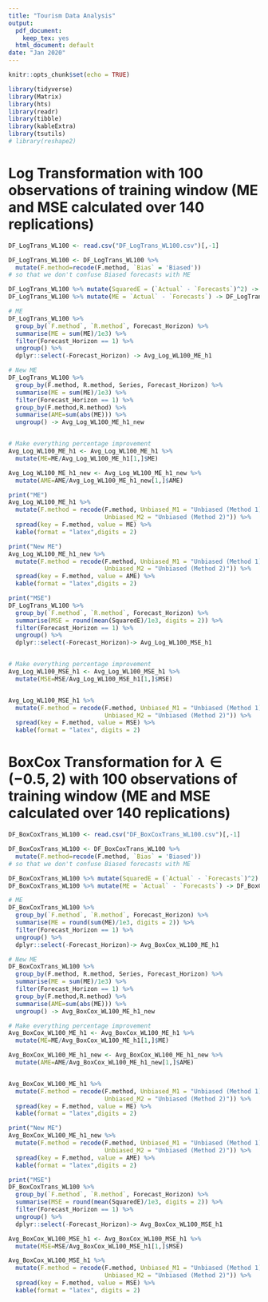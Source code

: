 ---
title: "Tourism Data Analysis"
output:
  pdf_document: 
    keep_tex: yes
  html_document: default
date: "Jan 2020"
---

```{r setup, include=FALSE}
knitr::opts_chunk$set(echo = TRUE)

library(tidyverse)
library(Matrix)
library(hts)
library(readr)
library(tibble)
library(kableExtra)
library(tsutils)
# library(reshape2)
```



# Log Transformation with 100 observations of training window (ME and MSE calculated over 140 replications) 


```{r, echo=FALSE}
DF_LogTrans_WL100 <- read.csv("DF_LogTrans_WL100.csv")[,-1]

DF_LogTrans_WL100 <- DF_LogTrans_WL100 %>% 
  mutate(F.method=recode(F.method, `Bias` = 'Biased')) 
# so that we don't confuse Biased forecasts with ME

DF_LogTrans_WL100 %>% mutate(SquaredE = (`Actual` - `Forecasts`)^2) -> DF_LogTrans_WL100
DF_LogTrans_WL100 %>% mutate(ME = `Actual` - `Forecasts`) -> DF_LogTrans_WL100

# ME
DF_LogTrans_WL100 %>%  
  group_by(`F.method`, `R.method`, Forecast_Horizon) %>% 
  summarise(ME = sum(ME)/1e3) %>% 
  filter(Forecast_Horizon == 1) %>% 
  ungroup() %>% 
  dplyr::select(-Forecast_Horizon) -> Avg_Log_WL100_ME_h1

# New ME
DF_LogTrans_WL100 %>% 
  group_by(F.method, R.method, Series, Forecast_Horizon) %>% 
  summarise(ME = sum(ME)/1e3) %>%
  filter(Forecast_Horizon == 1) %>% 
  group_by(F.method,R.method) %>% 
  summarise(AME=sum(abs(ME))) %>% 
  ungroup() -> Avg_Log_WL100_ME_h1_new


# Make everything percentage improvement
Avg_Log_WL100_ME_h1 <- Avg_Log_WL100_ME_h1 %>% 
  mutate(ME=ME/Avg_Log_WL100_ME_h1[1,]$ME)

Avg_Log_WL100_ME_h1_new <- Avg_Log_WL100_ME_h1_new %>%
  mutate(AME=AME/Avg_Log_WL100_ME_h1_new[1,]$AME)

print("ME")
Avg_Log_WL100_ME_h1 %>% 
  mutate(F.method = recode(F.method, Unbiased_M1 = "Unbiased (Method 1)", 
                           Unbiased_M2 = "Unbiased (Method 2)")) %>% 
  spread(key = F.method, value = ME) %>% 
  kable(format = "latex",digits = 2)

print("New ME")
Avg_Log_WL100_ME_h1_new %>% 
  mutate(F.method = recode(F.method, Unbiased_M1 = "Unbiased (Method 1)", 
                           Unbiased_M2 = "Unbiased (Method 2)")) %>% 
  spread(key = F.method, value = AME) %>% 
  kable(format = "latex",digits = 2)

print("MSE")
DF_LogTrans_WL100 %>% 
  group_by(`F.method`, `R.method`, Forecast_Horizon) %>% 
  summarise(MSE = round(mean(SquaredE)/1e3, digits = 2)) %>% 
  filter(Forecast_Horizon == 1) %>% 
  ungroup() %>% 
  dplyr::select(-Forecast_Horizon)-> Avg_Log_WL100_MSE_h1


# Make everything percentage improvement
Avg_Log_WL100_MSE_h1 <- Avg_Log_WL100_MSE_h1 %>% 
  mutate(MSE=MSE/Avg_Log_WL100_MSE_h1[1,]$MSE)


Avg_Log_WL100_MSE_h1 %>% 
  mutate(F.method = recode(F.method, Unbiased_M1 = "Unbiased (Method 1)", 
                           Unbiased_M2 = "Unbiased (Method 2)")) %>% 
  spread(key = F.method, value = MSE) %>% 
  kable(format = "latex", digits = 2)

```

\newpage
# BoxCox Transformation for $\lambda \in (-0.5,2)$ with 100 observations of training window (ME and MSE calculated over 140 replications)


```{r, echo=FALSE}
DF_BoxCoxTrans_WL100 <- read.csv("DF_BoxCoxTrans_WL100.csv")[,-1]

DF_BoxCoxTrans_WL100 <- DF_BoxCoxTrans_WL100 %>% 
  mutate(F.method=recode(F.method, `Bias` = 'Biased')) 
# so that we don't confuse Biased forecasts with ME

DF_BoxCoxTrans_WL100 %>% mutate(SquaredE = (`Actual` - `Forecasts`)^2) -> DF_BoxCoxTrans_WL100
DF_BoxCoxTrans_WL100 %>% mutate(ME = `Actual` - `Forecasts`) -> DF_BoxCoxTrans_WL100

# ME
DF_BoxCoxTrans_WL100 %>% 
  group_by(`F.method`, `R.method`, Forecast_Horizon) %>% 
  summarise(ME = round(sum(ME)/1e3, digits = 2)) %>% 
  filter(Forecast_Horizon == 1) %>% 
  ungroup() %>% 
  dplyr::select(-Forecast_Horizon)-> Avg_BoxCox_WL100_ME_h1

# New ME
DF_BoxCoxTrans_WL100 %>% 
  group_by(F.method, R.method, Series, Forecast_Horizon) %>% 
  summarise(ME = sum(ME)/1e3) %>%
  filter(Forecast_Horizon == 1) %>% 
  group_by(F.method,R.method) %>% 
  summarise(AME=sum(abs(ME))) %>% 
  ungroup() -> Avg_BoxCox_WL100_ME_h1_new

# Make everything percentage improvement
Avg_BoxCox_WL100_ME_h1 <- Avg_BoxCox_WL100_ME_h1 %>% 
  mutate(ME=ME/Avg_BoxCox_WL100_ME_h1[1,]$ME)

Avg_BoxCox_WL100_ME_h1_new <- Avg_BoxCox_WL100_ME_h1_new %>%
  mutate(AME=AME/Avg_BoxCox_WL100_ME_h1_new[1,]$AME)


Avg_BoxCox_WL100_ME_h1 %>% 
  mutate(F.method = recode(F.method, Unbiased_M1 = "Unbiased (Method 1)", 
                           Unbiased_M2 = "Unbiased (Method 2)")) %>% 
  spread(key = F.method, value = ME) %>% 
  kable(format = "latex",digits = 2)

print("New ME")
Avg_BoxCox_WL100_ME_h1_new %>% 
  mutate(F.method = recode(F.method, Unbiased_M1 = "Unbiased (Method 1)", 
                           Unbiased_M2 = "Unbiased (Method 2)")) %>% 
  spread(key = F.method, value = AME) %>% 
  kable(format = "latex",digits = 2)

print("MSE")
DF_BoxCoxTrans_WL100 %>% 
  group_by(`F.method`, `R.method`, Forecast_Horizon) %>% 
  summarise(MSE = round(mean(SquaredE)/1e3, digits = 2)) %>% 
  filter(Forecast_Horizon == 1) %>% 
  ungroup() %>% 
  dplyr::select(-Forecast_Horizon)-> Avg_BoxCox_WL100_MSE_h1

Avg_BoxCox_WL100_MSE_h1 <- Avg_BoxCox_WL100_MSE_h1 %>%
  mutate(MSE=MSE/Avg_BoxCox_WL100_MSE_h1[1,]$MSE)

Avg_BoxCox_WL100_MSE_h1 %>% 
  mutate(F.method = recode(F.method, Unbiased_M1 = "Unbiased (Method 1)", 
                           Unbiased_M2 = "Unbiased (Method 2)")) %>% 
  spread(key = F.method, value = MSE) %>% 
  kable(format = "latex", digits = 2)

```
